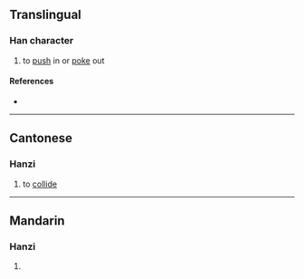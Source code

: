 {{character info/new}}
==Translingual==

===Han character===
{{Han char|rn=64|rad=手|as=09|sn=12|four=52014|canj=QHJG|ids=⿰扌重}}

# to [[push]] in or [[poke]] out

====References====
* {{Han ref|kx=0444.160|dkj=12400|dj=0795.130|hdz=31919.030|uh=63F0|ud=25584|bh=D96F|bd=55663}}

----

==Cantonese==

===Hanzi===
{{yue-hanzi|jyut=[[cung3]]|y=chung3}}

# to [[collide]]

----

==Mandarin==

===Hanzi===
{{cmn-hanzi|pin=[[chòng]] ([[chong4]])|wg=ch'ung<sup>4</sup>}}

# {{defn|lang=cmn|sort=手09}}